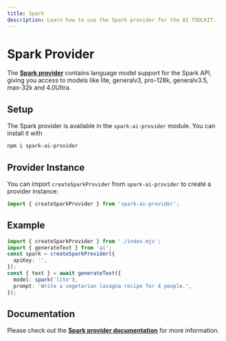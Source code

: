 ```yaml
---
title: Spark
description: Learn how to use the Spark provider for the AI TOOLKIT.
---
```


# Spark Provider

The **[Spark provider](https://github.com/klren0312/spark-ai-provider)** contains language model support for the Spark API, giving you access to models like lite, generalv3, pro-128k, generalv3.5, max-32k and 4.0Ultra.

## Setup

The Spark provider is available in the `spark-ai-provider` module. You can install it with

```bash
npm i spark-ai-provider
```

## Provider Instance

You can import `createSparkProvider` from `spark-ai-provider` to create a provider instance:

```ts
import { createSparkProvider } from 'spark-ai-provider';
```

## Example

```ts
import { createSparkProvider } from './index.mjs';
import { generateText } from 'ai';
const spark = createSparkProvider({
  apiKey: '',
});
const { text } = await generateText({
  model: spark('lite'),
  prompt: 'Write a vegetarian lasagna recipe for 4 people.',
});
```

## Documentation

Please check out the **[Spark provider documentation](https://github.com/klren0312/spark-ai-provider)** for more information.
